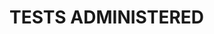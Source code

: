 # TESTS ADMINISTERED {#sec-tests}

```{=typst}
- Comprehensive Neuropsychiatric Symptom and History Interview
- Conners' Adult ADHD Diagnostic Interview for DSM-IV (CAADID), Part I: History
- Conners' Adult ADHD Rating Scales--Self-Report: Long Version (CAARS--S:L)
- Conners' Adult ADHD Rating Scales--Observer Report: Long Version (CAARS--O:L)
- Comprehensive Executive Function Inventory Adult (CEFI Adult) Self-Report Form
- Comprehensive Executive Function Inventory Adult (CEFI Adult) Observer Form
- Advanced Clinical Solutions (ACS):
  - Word Choice, Test of Premorbid Functioning (TOPF)
- Dot Counting Test
- Wechsler Adult Intelligence Scale, 4th ed (WAIS-IV)
- Wide Range Achievement Test, 5th ed (WRAT-5): 
  - Word Reading
- Neuropsychological Assessment Battery, Screener (NAB):
  - Attention, Language, Memory, Spatial, and Executive Functions Modules
- NIH Executive Abilities: Measures and Instruments for Neurobehavioral Evaluation and Research (NIH EXAMINER):
  - Unstructured Task, Verbal Fluency, and Behavioral Rating Scale
- California Verbal Learning Test, 3rd ed (CVLT-3), Brief Form
- Rey-Osterrieth Complex Figure Test (ROCFT)
- Trail Making Test
- Personality Assessment Inventory (PAI)
```
